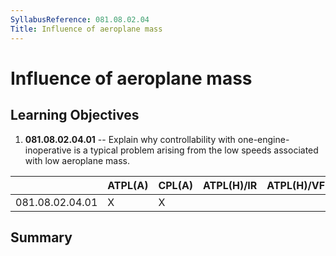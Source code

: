 ```yaml
---
SyllabusReference: 081.08.02.04
Title: Influence of aeroplane mass
---
```


# Influence of aeroplane mass

## Learning Objectives

1.  **081.08.02.04.01** -- Explain why controllability with
    one-engine-inoperative is a typical problem arising from the low speeds
    associated with low aeroplane mass.

|                 | ATPL(A) | CPL(A) | ATPL(H)/IR | ATPL(H)/VFR | CPL(H) | IR  | CBIR(A) |
| --------------- | ------- | ------ | ---------- | ----------- | ------ | --- | ------- |
| 081.08.02.04.01 | X       | X      |            |             |        |     |         |

## Summary
